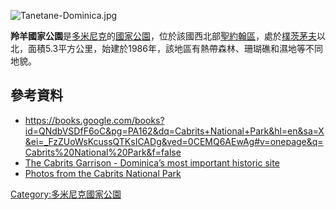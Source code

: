 {{Expand language|1=en|time=2021-02-19T16:30:22+00:00}}
[[Image:Tanetane-Dominica.jpg|thumb]]
{{coord|15.586|N|61.473|W|display=title}}

'''羚羊國家公園'''是[[多米尼克|多米尼克]]的[[國家公園|國家公園]]，位於該國西北部[[聖約翰區_(多米尼克)|聖約翰區]]，處於[[樸茨茅夫_(多米尼克)|樸茨茅夫]]以北，面積5.3平方公里，始建於1986年，該地區有熱帶森林、珊瑚礁和濕地等不同地貌。

==參考資料==
* https://books.google.com/books?id=QNdbVSDfF6oC&pg=PA162&dq=Cabrits+National+Park&hl=en&sa=X&ei=_FzZUoWsKcussQTKsICADg&ved=0CEMQ6AEwAg#v=onepage&q=Cabrits%20National%20Park&f=false
*[https://web.archive.org/web/20100615055633/http://www.lennoxhonychurch.com/cabrits.cfm The Cabrits Garrison - Dominica’s most important historic site]
*[http://travel.domnik.net/img-en/07dm-dominica/13/ Photos from the Cabrits National Park]

{{Dominica-geo-stub}}
[[Category:多米尼克國家公園|Category:多米尼克國家公園]]